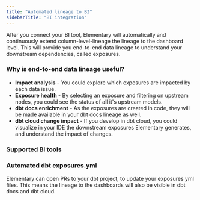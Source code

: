 ```yaml
---
title: "Automated lineage to BI"
sidebarTitle: "BI integration"
---
```


After you connect your BI tool, Elementary will automatically and continuously extend column-level-lineage the lineage to the dashboard level.
This will provide you end-to-end data lineage to understand your downstream dependencies, called exposures.

### Why is end-to-end data lineage useful?

- **Impact analysis** - You could explore which exposures are impacted by each data issue.
- **Exposure health** - By selecting an exposure and filtering on upstream nodes, you could see the status of all it's upstream models.
- **dbt docs enrichment** - As the exposures are created in code, they will be made available in your dbt docs lineage as well.
- **dbt cloud change impact** - If you develop in dbt cloud, you could visualize in your IDE the downstream exposures Elementary generates, and understand the impact of changes.

### Supported BI tools

<Snippet file="cloud/integrations/cards-groups/bi-cards.mdx" />


### Automated dbt exposures.yml

Elementary can open PRs to your dbt project, to update your exposures yml files.
This means the lineage to the dashboards will also be visible in dbt docs and dbt cloud. 
